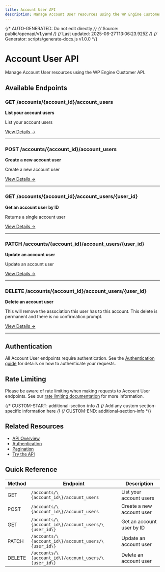 ```yaml
---
title: Account User API
description: Manage Account User resources using the WP Engine Customer API
---
```


{/* AUTO-GENERATED: Do not edit directly */}
{/* Source: public/openapi/v1.yaml */}
{/* Last updated: 2025-06-27T13:06:23.925Z */}
{/* Generator: scripts/generate-docs.js v1.0.0 */}

# Account User API

Manage Account User resources using the WP Engine Customer API.

## Available Endpoints

### GET /accounts/\{account_id\}/account_users

**List your account users**

List your account users

[View Details →](/api-reference/endpoints/account-user/list-account-users/)

---

### POST /accounts/\{account_id\}/account_users

**Create a new account user**

Create a new account user

[View Details →](/api-reference/endpoints/account-user/create-account-user/)

---

### GET /accounts/\{account_id\}/account_users/\{user_id\}

**Get an account user by ID**

Returns a single account user

[View Details →](/api-reference/endpoints/account-user/get-account-user/)

---

### PATCH /accounts/\{account_id\}/account_users/\{user_id\}

**Update an account user**

Update an account user

[View Details →](/api-reference/endpoints/account-user/update-account-user/)

---

### DELETE /accounts/\{account_id\}/account_users/\{user_id\}

**Delete an account user**

This will remove the association this user has to this account. This delete is permanent and there is no confirmation prompt.

[View Details →](/api-reference/endpoints/account-user/delete-account-user/)

---


## Authentication

All Account User endpoints require authentication. See the [Authentication guide](/api-reference/authentication/) for details on how to authenticate your requests.

## Rate Limiting

Please be aware of rate limiting when making requests to Account User endpoints. See our [rate limiting documentation](/api-reference/overview/#rate-limiting) for more information.

{/* CUSTOM-START: additional-section-info */}
{/* Add any custom section-specific information here */}
{/* CUSTOM-END: additional-section-info */}

## Related Resources

- [API Overview](/api-reference/overview/)
- [Authentication](/api-reference/authentication/)
- [Pagination](/api-reference/pagination/)
- [Try the API](/try/playground/)

## Quick Reference

| Method | Endpoint | Description |
|--------|----------|-------------|
| GET | `/accounts/\{account_id\}/account_users` | List your account users |
| POST | `/accounts/\{account_id\}/account_users` | Create a new account user |
| GET | `/accounts/\{account_id\}/account_users/\{user_id\}` | Get an account user by ID |
| PATCH | `/accounts/\{account_id\}/account_users/\{user_id\}` | Update an account user |
| DELETE | `/accounts/\{account_id\}/account_users/\{user_id\}` | Delete an account user |
